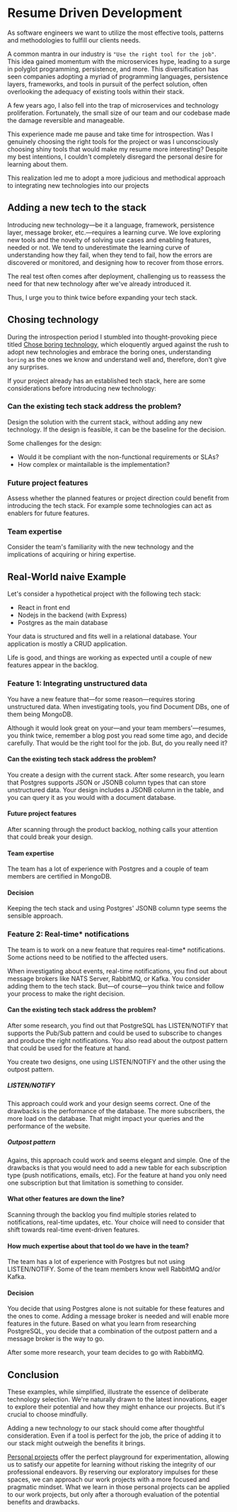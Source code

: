 # Resume Driven Development

As software engineers we want to utilize the most effective tools, patterns and methodologies to fulfill our clients needs.

A common mantra in our industry is `"Use the right tool for the job"`.  This idea gained momentum with the microservices hype, leading to a surge in polyglot programming, persistence, and more. This diversification has seen companies adopting a myriad of programming languages, persistence layers, frameworks, and tools in pursuit of the perfect solution, often overlooking the adequacy of existing tools within their stack.

A few years ago, I also fell into the trap of microservices and technology proliferation. Fortunately, the small size of our team and our codebase made the damage reversible and manageable.

This experience made me pause and take time for introspection. Was I genuinely choosing the right tools for the project or was I unconsciously choosing shiny tools that would make my resume more interesting? 
Despite my best intentions, I couldn't completely disregard the personal desire for learning about them.

This realization led me to adopt a more judicious and methodical approach to integrating new technologies into our projects

## Adding a new tech to the stack

Introducing new technology—be it a language, framework, persistence layer, message broker, etc.—requires a learning curve. We love exploring new tools and the novelty of solving use cases and enabling features, needed or not. We tend to underestimate the learning curve of understanding how they fail, when they tend to fail, how the errors are discovered or monitored, and designing how to recover from those errors.

The real test often comes after deployment, challenging us to reassess the need for that new technology after we've already introduced it.

Thus, I urge you to think twice before expanding your tech stack.

## Chosing technology

During the introspection period I stumbled into thought-provoking piece titled [Chose boring technology](https://mcfunley.com/choose-boring-technology), which eloquently argued against the rush to adopt new technologies and embrace the boring ones, understanding `boring` as the ones we know and understand well and, therefore, don't give any surprises.

If your project already has an established tech stack, here are some considerations before introducing new technology:

### Can the existing tech stack address the problem?

Design the solution with the current stack, without adding any new technology. If the design is feasible, it can be the baseline for the decision. 

Some challenges for the design:

- Would it be compliant with the non-functional requirements or SLAs?
- How complex or maintailable is the implementation?

### Future project features

Assess whether the planned features or project direction could benefit from introducing the tech stack.
For example some technologies can act as enablers for future features.


### Team expertise

Consider the team's familiarity with the new technology and the implications of acquiring or hiring expertise.


## Real-World naive Example

Let's consider a hypothetical project with the following tech stack: 

- React in front end
- Nodejs in the backend (with Express)
- Postgres as the main database

Your data is structured and fits well in a relational database. Your application is mostly a CRUD application.

Life is good, and things are working as expected until a couple of new features appear in the backlog.

### Feature 1: Integrating unstructured data

You have a new feature that—for some reason—requires storing unstructured data. When investigating tools, you find Document DBs, one of them being MongoDB.

Although it would look great on your—and your team members'—resumes, you think twice, remember a blog post you read some time ago, and decide carefully. That would be the right tool for the job. But, do you really need it?

#### Can the existing tech stack address the problem?

You create a design with the current stack. After some research, you learn that Postgres supports JSON or JSONB column types that can store unstructured data. Your design includes a JSONB column in the table, and you can query it as you would with a document database.

#### Future project features

After scanning through the product backlog, nothing calls your attention that could break your design.

####  Team expertise

The team has a lot of experience with Postgres and a couple of team members are certified in MongoDB.

#### Decision

Keeping the tech stack and using Postgres' JSONB column type seems the sensible approach.

### Feature 2: Real-time\* notifications

The team is to work on a new feature that requires real-time* notifications. Some actions need to be notified to the affected users.

When investigating about events, real-time notifications, you find out about message brokers like NATS Server, RabbitMQ, or Kafka. You consider adding them to the tech stack. But—of course—you think twice and follow your process to make the right decision.

#### Can the existing tech stack address the problem?

After some research, you find out that PostgreSQL has LISTEN/NOTIFY that supports the Pub/Sub pattern and could be used to subscribe to changes and produce the right notifications. You also read about the outpost pattern that could be used for the feature at hand.

You create two designs, one using LISTEN/NOTIFY and the other using the outpost pattern.

##### LISTEN/NOTIFY

This approach could work and your design seems correct.
One of the drawbacks is the performance of the database. The more subscribers, the more load on the database. That might impact your queries and the performance of the website.

##### Outpost pattern

Agains, this approach could work and seems elegant and simple.
One of the drawbacks is that you would need to add a new table for each subscription type (push notifications, emails, etc).
For the feature at hand you only need one subscription but that limitation is something to consider.

#### What other features are down the line?

Scanning through the backlog you find multiple stories related to notifications, real-time updates, etc.
Your choice will need to consider that shift towards real-time event-driven features.

#### How much expertise about that tool do we have in the team?

The team has a lot of experience with Postgres but not using LISTEN/NOTIFY.
Some of the team members know well RabbitMQ and/or Kafka.

#### Decision

You decide that using Postgres alone is not suitable for these features and the ones to come. Adding a message broker is needed and will enable more features in the future. Based on what you learn from researching PostgreSQL, you decide that a combination of the outpost pattern and a message broker is the way to go.

After some more research, your team decides to go with RabbitMQ. 

## Conclusion

These examples, while simplified, illustrate the essence of deliberate technology selection. We're naturally drawn to the latest innovations, eager to explore their potential and how they might enhance our projects. But it's crucial to choose mindfully.

Adding a new technology to our stack should come after thoughtful consideration. Even if a tool is perfect for the job, the price of adding it to our stack might outweigh the benefits it brings.

[Personal projects](https://github.com/tonitienda/kadai) offer the perfect playground for experimentation, allowing us to satisfy our appetite for learning without risking the integrity of our professional endeavors. By reserving our exploratory impulses for these spaces, we can approach our work projects with a more focused and pragmatic mindset. What we learn in those personal projects can be applied to our work projects, but only after a thorough evaluation of the potential benefits and drawbacks.
